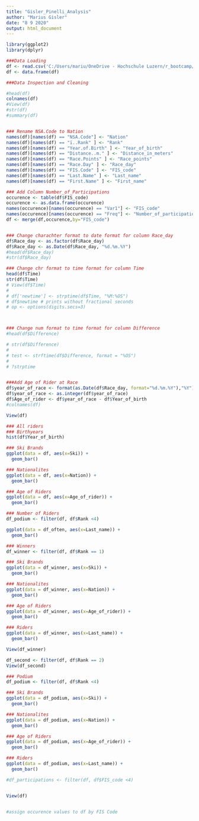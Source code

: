 ---
title: "Gisler_Pinelli_Analysis"
author: "Marius Gisler"
date: "8 9 2020"
output: html_document
---
```{r setup, include=FALSE}
library(ggplot2)
library(dplyr)

```

```{r setup, include=FALSE}
###Data Loading
df <- read.csv('C:/Users/mariu/OneDrive - Hochschule Luzern/r_bootcamp/2020_Results.csv', header =TRUE, sep=";")
df <- data.frame(df)
```

```{r setup, include=FALSE}
###Data Inspection and Cleaning

#head(df)
colnames(df)
#View(df)
#str(df)
#summary(df)


### Rename NSA.Code to Nation
names(df)[names(df) == "NSA.Code"] <- "Nation"
names(df)[names(df) == "ï..Rank" ] <- "Rank"
names(df)[names(df) == "Year.of.Birth" ] <- "Year_of_birth"
names(df)[names(df) == "Distance..m." ] <- "Distance_in_meters"
names(df)[names(df) == "Race.Points" ] <- "Race_points"
names(df)[names(df) == "Race.Day" ] <- "Race_day"
names(df)[names(df) == "FIS.Code" ] <- "FIS_code"
names(df)[names(df) == "Last.Name" ] <- "Last_name"
names(df)[names(df) == "First.Name" ] <- "First_name"

### Add Column Number_of_Participations
occurence <- table(df$FIS_code)
occurence <- as.data.frame(occurence)
names(occurence)[names(occurence) == "Var1"] <- "FIS_code"
names(occurence)[names(occurence) == "Freq"] <- "Number_of_participations"
df <- merge(df,occurence,by="FIS_code")


### Change charachter format to date format for column Race_day
df$Race_day <- as.factor(df$Race_day)
df$Race_day <- as.Date(df$Race_day, "%d.%m.%Y")
#head(df$Race_day)
#str(df$Race_day)

### Change chr format to time format for column Time
head(df$Time)
str(df$Time)
# View(df$Time)
# 
# df['newtime'] <- strptime(df$Time, "%M:%OS")
# df$newtime # prints without fractional seconds
# op <- options(digits.secs=3)



### Change num format to time format for column Difference
#head(df$Difference)

# str(df$Difference)
# 
# test <- strftime(df$Difference, format = "%OS")
# 
# ?strptime


###Add Age of Rider at Race
df$year_of_race <- format(as.Date(df$Race_day, format="%d.%m.%Y"),"%Y")
df$year_of_race <- as.integer(df$year_of_race)
df$Age_of_rider <- df$year_of_race - df$Year_of_birth
#colnames(df)

View(df)

```


```{r setup, include=FALSE}
### All riders
### Birthyears
hist(df$Year_of_birth)

### Ski Brands
ggplot(data = df, aes(x=Ski)) +
  geom_bar()

### Nationalites
ggplot(data = df, aes(x=Nation)) +
  geom_bar()

### Age of Riders
ggplot(data = df, aes(x=Age_of_rider)) +
  geom_bar()

### Number of Riders
df_podium <- filter(df, df$Rank <4)

ggplot(data = df_often, aes(x=Last_name)) +
  geom_bar()

```

```{r setup, include=FALSE}
### Winners
df_winner <- filter(df, df$Rank == 1)

### Ski Brands
ggplot(data = df_winner, aes(x=Ski)) +
  geom_bar()

### Nationalites
ggplot(data = df_winner, aes(x=Nation)) +
  geom_bar()

### Age of Riders
ggplot(data = df_winner, aes(x=Age_of_rider)) +
  geom_bar()

### Riders
ggplot(data = df_winner, aes(x=Last_name)) +
  geom_bar()

View(df_winner)

df_second <- filter(df, df$Rank == 2)
View(df_second)

```


```{r setup, include=FALSE}
### Podium
df_podium <- filter(df, df$Rank <4)

### Ski Brands
ggplot(data = df_podium, aes(x=Ski)) +
  geom_bar()

### Nationalites
ggplot(data = df_podium, aes(x=Nation)) +
  geom_bar()

### Age of Riders
ggplot(data = df_podium, aes(x=Age_of_rider)) +
  geom_bar()

### Riders
ggplot(data = df_podium, aes(x=Last_name)) +
  geom_bar()

#df_participations <- filter(df, df$FIS_code <4)


View(df)


#assign occurence values to df by FIS Code



```

